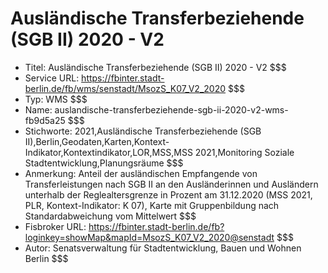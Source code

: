 # Ausländische Transferbeziehende (SGB II) 2020 - V2
- Titel: Ausländische Transferbeziehende (SGB II) 2020 - V2 $$$
- Service URL: https://fbinter.stadt-berlin.de/fb/wms/senstadt/MsozS_K07_V2_2020 $$$
- Typ: WMS $$$
- Name: auslandische-transferbeziehende-sgb-ii-2020-v2-wms-fb9d5a25 $$$
- Stichworte: 2021,Ausländische Transferbeziehende (SGB II),Berlin,Geodaten,Karten,Kontext-Indikator,Kontextindikator,LOR,MSS,MSS 2021,Monitoring Soziale Stadtentwicklung,Planungsräume $$$
- Anmerkung: Anteil der ausländischen Empfangende von Transferleistungen nach SGB II an den Ausländerinnen und Ausländern unterhalb der Reglealtersgrenze in Prozent am 31.12.2020 (MSS 2021, PLR, Kontext-Indikator: K 07), Karte mit Gruppenbildung nach Standardabweichung vom Mittelwert $$$
- Fisbroker URL: https://fbinter.stadt-berlin.de/fb?loginkey=showMap&mapId=MsozS_K07_V2_2020@senstadt $$$
- Autor: Senatsverwaltung für Stadtentwicklung, Bauen und Wohnen Berlin $$$
